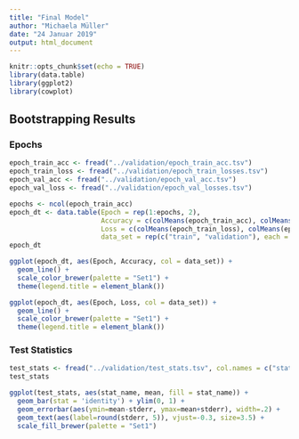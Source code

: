 ```yaml
---
title: "Final Model"
author: "Michaela Müller"
date: "24 Januar 2019"
output: html_document
---
```


```r
knitr::opts_chunk$set(echo = TRUE)
library(data.table)
library(ggplot2)
library(cowplot)
```

## Bootstrapping Results
### Epochs
```r
epoch_train_acc <- fread("../validation/epoch_train_acc.tsv")
epoch_train_loss <- fread("../validation/epoch_train_losses.tsv")
epoch_val_acc <- fread("../validation/epoch_val_acc.tsv")
epoch_val_loss <- fread("../validation/epoch_val_losses.tsv")

epochs <- ncol(epoch_train_acc)
epoch_dt <- data.table(Epoch = rep(1:epochs, 2),
                       Accuracy = c(colMeans(epoch_train_acc), colMeans(epoch_val_acc)),
                       Loss = c(colMeans(epoch_train_loss), colMeans(epoch_val_loss)),
                       data_set = rep(c("train", "validation"), each = epochs))
epoch_dt

ggplot(epoch_dt, aes(Epoch, Accuracy, col = data_set)) +
  geom_line() +
  scale_color_brewer(palette = "Set1") +
  theme(legend.title = element_blank())

ggplot(epoch_dt, aes(Epoch, Loss, col = data_set)) +
  geom_line() +
  scale_color_brewer(palette = "Set1") +
  theme(legend.title = element_blank())
```

### Test Statistics
```r
test_stats <- fread("../validation/test_stats.tsv", col.names = c("stat_name", "mean", "stderr", "confidence"))
test_stats

ggplot(test_stats, aes(stat_name, mean, fill = stat_name)) +
  geom_bar(stat = 'identity') + ylim(0, 1) +
  geom_errorbar(aes(ymin=mean-stderr, ymax=mean+stderr), width=.2) +
  geom_text(aes(label=round(stderr, 5)), vjust=-0.3, size=3.5) +
  scale_fill_brewer(palette = "Set1")
```

